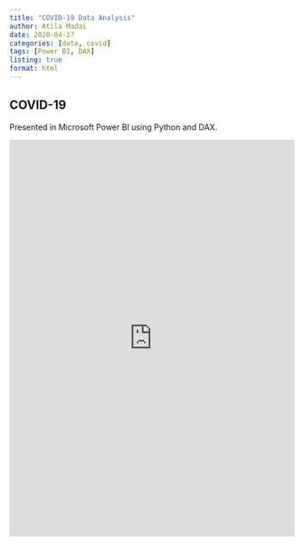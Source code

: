 ```yaml
---
title: "COVID-19 Data Analysis"
author: Atila Madai
date: 2020-04-27
categories: [data, covid]
tags: [Power BI, DAX]
listing: true
format: html
---
```


## COVID-19

Presented in Microsoft Power BI using Python and DAX.

<iframe class="resp-iframe" width="100%" height="700" src="https://app.powerbi.com/view?r=eyJrIjoiMmViZjcxNTctZGZkZC00YzNhLWI3ZWEtYTM1ODk5YmQzM2M0IiwidCI6Ijc0NjU3ZTFlLTk3NDMtNDhmMi04NjI4LTc4ZTlkMjlhYTA2NCIsImMiOjl9" frameborder="0" allowfullscreen="true" toolbar="true" isMobile="true"></iframe>

